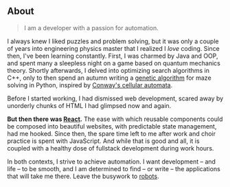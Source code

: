 ## About

> I am a developer with a passion for automation.

I always knew I liked puzzles and problem solving, but it was only a couple of years into engineering physics master that I realized I *love* coding. Since then, I've been learning constantly. First, I was charmed by Java and OOP, and spent many a sleepless night on a game based on quantum mechanics theory. Shortly afterwards, I delved into optimizing search algorithms in C++, only to then spend an autumn writing a <a href="https://en.wikipedia.org/wiki/Genetic_algorithm" target="_blank" rel="noreferrer noopener">genetic algorithm</a> for maze solving in Python, inspired by <a href="https://en.wikipedia.org/wiki/Conway%27s_Game_of_Life" target="_blank" rel="noreferrer noopener">Conway's cellular automata</a>.

Before I started working, I had dismissed web development, scared away by unorderly chunks of HTML I had glimpsed now and again.

**But then there was <a href="https://reactjs.org/" target="_blank" rel="noreferrer noopener">React</a>.** The ease with which reusable components could be composed into beautiful websites, with predictable state management, had me hooked. Since then, the spare time left to me after work and choir practice is spent with JavaScript. And while that is good and all, it is coupled with a healthy dose of fullstack development during work hours.

In both contexts, I strive to achieve automation. I want development &ndash; and life &ndash; to be smooth, and I am determined to find &ndash; or write &ndash; the applications that will take me there. Leave the busywork to <a href="https://dependabot.com/" target="_blank" rel="noreferrer noopener">robots</a>.
